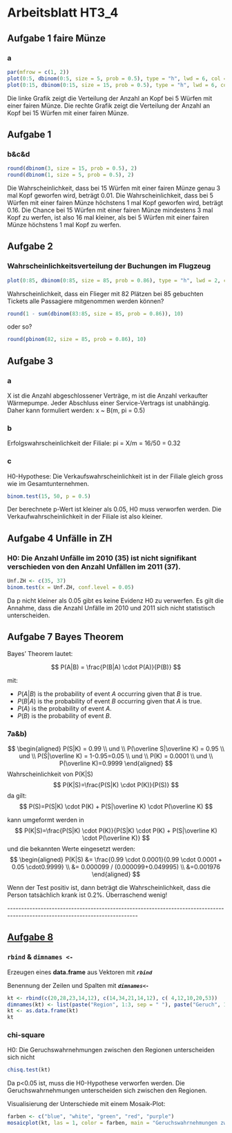 # Arbeitsblatt HT3_4 {.unnumbered}

## Aufgabe 1 faire Münze

### a

```r
par(mfrow = c(1, 2))
plot(0:5, dbinom(0:5, size = 5, prob = 0.5), type = "h", lwd = 6, col = "lightblue", lend = 2, las = 1, xlab = "k", ylab = "probability", ylim = c(0, 0.4)) 
plot(0:15, dbinom(0:15, size = 15, prob = 0.5), type = "h", lwd = 6, col = "lightblue", lend = 2, las = 1, xlab = "k", ylab = "probability", ylim = c(0, 0.4)) 

```

Die linke Grafik zeigt die Verteilung der Anzahl an Kopf bei 5 Würfen mit einer fairen Münze. Die rechte Grafik zeigt die Verteilung der Anzahl an Kopf bei 15 Würfen mit einer fairen Münze.

## Aufgabe 1

### b&c&d

```r
round(dbinom(3, size = 15, prob = 0.5), 2)
round(dbinom(1, size = 5, prob = 0.5), 2)
```

Die Wahrscheinlichkeit, dass bei 15 Würfen mit einer fairen Münze genau 3 mal Kopf geworfen wird, beträgt 0.01. Die Wahrscheinlichkeit, dass bei 5 Würfen mit einer fairen Münze höchstens 1 mal Kopf geworfen wird, beträgt 0.16. Die Chance bei 15 Würfen mit einer fairen Münze mindestens 3 mal Kopf zu werfen, ist also 16 mal kleiner, als bei 5 Würfen mit einer fairen Münze höchstens 1 mal Kopf zu werfen.

## Aufgabe 2

### Wahrscheinlichkeitsverteilung der Buchungen im Flugzeug

```r
plot(0:85, dbinom(0:85, size = 85, prob = 0.86), type = "h", lwd = 2, col = "lightblue", lend = 2, las = 1, xlab = "k", ylab = "probability")
```

Wahrscheinlichkeit, dass ein Flieger mit 82 Plätzen bei 85 gebuchten Tickets alle Passagiere mitgenommen werden können?

```r
round(1 - sum(dbinom(83:85, size = 85, prob = 0.86)), 10)
```

oder so?

```r
round(pbinom(82, size = 85, prob = 0.86), 10)
```

## Aufgabe 3

### a

X ist die Anzahl abgeschlossener Verträge, m ist die Anzahl verkaufter Wärmepumpe. Jeder Abschluss einer Service-Vertrags ist unabhängig. Daher kann formuliert werden: x \~ B(m, pi = 0.5)

### b

Erfolgswahrscheinlichkeit der Filiale: pi = X/m = 16/50 = 0.32

### c

H0-Hypothese: Die Verkaufswahrscheinlichkeit ist in der Filiale gleich gross wie im Gesamtunternehmen.

```r
binom.test(15, 50, p = 0.5)
```

Der berechnete p-Wert ist kleiner als 0.05, H0 muss verworfen werden. Die Verkaufwahrscheinlichkeit in der Filiale ist also kleiner.

## Aufgabe 4 Unfälle in ZH

### H0: Die Anzahl Unfälle im 2010 (35) ist nicht signifikant verschieden von den Anzahl Unfällen im 2011 (37).

```r
Unf.ZH <- c(35, 37)
binom.test(x = Unf.ZH, conf.level = 0.05)
```

Da p nicht kleiner als 0.05 gibt es keine Evidenz H0 zu verwerfen. Es gilt die Annahme, dass die Anzahl Unfälle im 2010 und 2011 sich nicht statistisch unterscheiden.

## Aufgabe 7 Bayes Theorem

Bayes' Theorem lautet:

$$
P(A|B) = \frac{P(B|A) \cdot P(A)}{P(B)}
$$

mit:

-   $P(A|B)$ is the probability of event $A$ occurring given that $B$ is true.
-   $P(B|A)$ is the probability of event $B$ occurring given that $A$ is true.
-   $P(A)$ is the probability of event $A$.
-   $P(B)$ is the probability of event $B$.

### 7a&b)

$$
\begin{aligned}
P(S|K) = 0.99 \\
und \\
P(\overline S|\overline K) = 0.95 \\
und \\
P(S|\overline K) = 1-0.95=0.05 \\
und \\
P(K) = 0.0001 \\
und \\
P(\overline K)=0.9999
\end{aligned}
$$ Wahrscheinlichkeit von P(K\|S) $$
P(K|S)=\frac{P(S|K) \cdot P(K)}{P(S)}
$$ da gilt: $$
P(S)=P(S|K) \cdot P(K) + P(S|\overline K) \cdot P(\overline K)
$$

kann umgeformt werden in $$
P(K|S)=\frac{P(S|K) \cdot P(K)}{P(S|K) \cdot P(K) + P(S|\overline K) \cdot P(\overline K)}
$$ und die bekannten Werte eingesetzt werden: $$
\begin{aligned}
P(K|S)  &= \frac{0.99 \cdot 0.0001}{0.99 \cdot 0.0001 + 0.05 \cdot0.9999} \\
        &= 0.000099 / (0.000099+0.049995) \\
        &=0.001976
\end{aligned}
$$

Wenn der Test positiv ist, dann beträgt die Wahrscheinlichkeit, dass die Person tatsächlich krank ist 0.2%. Überraschend wenig!

\-\-\-\-\-\-\-\-\-\-\-\-\-\-\-\-\-\-\-\-\-\-\-\-\-\-\-\-\-\-\-\-\-\-\-\-\-\-\-\-\-\-\-\-\-\-\-\-\-\-\-\-\-\-\-\-\-\-\-\-\-\-\-\-\-\-\-\-\-\-\-\-\-\-\-\-\-\-\-\-\-\-\-\-\-\-\-\-\-\-\-\-\-\-\-\-\-\-\-\-\-\-\-\-\-\-\-\-\-\-\-\-\-\-\-\-\-\-\-\-\-\-\-\--

## [Aufgabe 8]{.underline}

### `rbind` & `dimnames <-`

Erzeugen eines **data.frame** aus Vektoren mit ***`rbind`***

Benennung der Zeilen und Spalten mit ***`dimnames<-`***

```r
kt <- rbind(c(20,28,23,14,12), c(14,34,21,14,12), c( 4,12,10,20,53))
dimnames(kt) <- list(paste("Region", 1:3, sep = " "), paste("Geruch", 1:5, sep = " "))
kt <- as.data.frame(kt)
kt
```

### chi-square

H0: Die Geruchswahrnehmungen zwischen den Regionen unterscheiden sich nicht

```r
chisq.test(kt)
```

Da p\<0.05 ist, muss die H0-Hypothese verworfen werden. Die Geruchswahrnehmungen unterscheiden sich zwischen den Regionen.

Visualisierung der Unterschiede mit einem Mosaik-Plot:

```r
farben <- c("blue", "white", "green", "red", "purple")
mosaicplot(kt, las = 1, color = farben, main = "Geruchswahrnehmungen zw Regionen")
```
